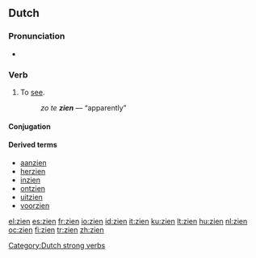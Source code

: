 ==Dutch==

===Pronunciation===
*{{audio|Nl-zien.ogg|audio}}

===Verb===
{{infl|nl|verb|past|zag|past participle|gezien|cat=strong verbs class 5}}

# To [[see]].
#: ''zo te '''zien''''' — “apparently”

====Conjugation====
{{nl-verb-table|zie|ziet|zag|zagen|gezien|zie}}

====Derived terms====
{{top4}}
* [[aanzien]]
* [[herzien]]
* [[inzien]]
* [[ontzien]]
* [[uitzien]]
* [[voorzien]]
{{bottom}}

[[Category:Dutch strong verbs]]

[[el:zien]]
[[es:zien]]
[[fr:zien]]
[[io:zien]]
[[id:zien]]
[[it:zien]]
[[ku:zien]]
[[lt:zien]]
[[hu:zien]]
[[nl:zien]]
[[oc:zien]]
[[fi:zien]]
[[tr:zien]]
[[zh:zien]]